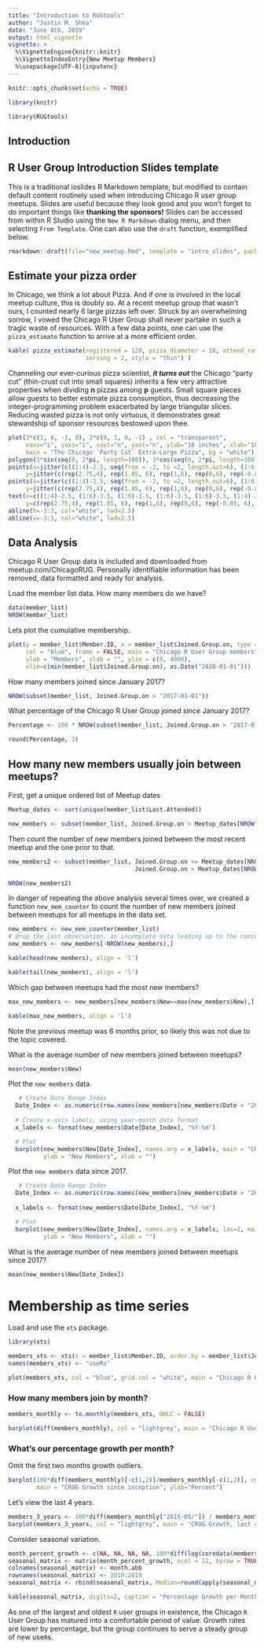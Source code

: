 ```yaml
---
title: "Introduction to RUGtools"
author: "Justin M. Shea"
date: "June 8th, 2019"
output: html_vignette
vignette: >
  %\VignetteEngine{knitr::knitr}
  %\VignetteIndexEntry{New Meetup Members}
  %\usepackage[UTF-8]{inputenc}
---
```


```r
knitr::opts_chunk$set(echo = TRUE)

library(knitr)

library(RUGtools)
```

## Introduction



## R User Group Introduction Slides template

This is a traditional ioslides R Markdown template, but modified to contain default content routinely used when introducing Chicago R user group meetups.
Slides are useful because they look good and you won't forget to do important things
like **thanking the sponsors!** Slides can be accessed from within R Studio 
using the `New R Markdown` dialog menu, and then selecting `From Template`. 
One can also use the `draft` function, exemplified below.

```r
rmarkdown::draft(file="new_meetup.Rmd", template = "intro_slides", package="RUGtools")
```

## Estimate your pizza order

In Chicago, we think a lot about Pizza. And if one is involved in the local meetup 
culture, this is doubly so. At a recent meetup group that wasn't ours, I counted 
nearly 6 large pizzas left over. Struck by an overwhelming sorrow, I vowed the 
Chicago R User Group shall never partake in such a tragic waste of resources. 
With a few data points, one can use the `pizza_estimate` function to arrive at
a more efficient order.

```r

kable( pizza_estimate(registered = 120, pizza_diameter = 18, attend_rate = 0.57, 
                      serving = 2, style = "thin") )

```
 
Channeling our ever-curious pizza scientist, _**it turns out**_ the Chicago
"party cut" (thin-crust cut into small squares) inherits a few very attractive 
properties when dividing **n** pizzas among **p** guests. Small square pieces allow 
guests to better estimate pizza consumption, thus decreasing the integer-programming 
problem exacerbated by large triangular slices. Reducing wasted pizza is not only 
virtuous, it demonstrates great stewardship of sponsor resources bestowed upon thee.

```r
plot(3*c(1, 0, -1, 0), 3*c(0, 1, 0, -1) , col = "transparent",
     xaxs="i", yaxs="i", xaxt="n", yaxt="n", ylab="18 inches", xlab="18 inches", 
     main = "The Chicago `Party Cut` Extra-Large Pizza", bg = "white")
polygon(3*sin(seq(0, 2*pi, length=100)), 3*cos(seq(0, 2*pi, length=100)), border = "goldenrod1", lwd=14, col = "lightgoldenrod1")
points(x=jitter(c((1:4)-2.5, seq(from = -2, to =2, length.out=6), (1:6)-3.5, (1:6)-3.5, seq(from = -2, to =2, length.out=6), (1:4)-2.5), factor = 2), 
     y=jitter(c(rep(2.75,4), rep(1.85, 6), rep(1,6), rep(0,6), rep(-0.85, 6), rep(-1.75,4))-0.5, factor=1.33), pch=19, cex=4, col="red")
points(x=jitter(c((1:4)-2.5, seq(from = -2, to =2, length.out=6), (1:6)-3.5, (1:6)-3.5, seq(from = -2, to =2, length.out=6), (1:4)-2.5), factor = 2), 
     y=jitter(c(rep(2.75,4), rep(1.85, 6), rep(1,6), rep(0,6), rep(-0.85, 6), rep(-1.75,4))-0.5, factor=2), pch="`", cex=6, col="green")
text(x=c((1:4)-2.5, (1:6)-3.5, (1:6)-3.5, (1:6)-3.5, (1:6)-3.5, (1:4)-2.5), 
     y=c(rep(2.75,4), rep(1.85, 6), rep(1,6), rep(0,6), rep(-0.85, 6), rep(-1.75,4))-0.5, labels=1:32, col="black")
abline(h=-3:3, col="white", lwd=2.5)
abline(v=-3:3, col="white", lwd=2.5)
```
 


## Data Analysis

Chicago R User Group data is included and downloaded from meetup.com/ChicagoRUG.
Personally identifiable information has been removed, data formatted and ready for analysis.

Load the member list data. 
How many members do we have?

```r
data(member_list)
NROW(member_list)
```

Lets plot the cumulative membership.

```r
plot(y = member_list$Member.ID, x = member_list$Joined.Group.on, type = "l", lwd=2, 
     col = "blue", frame = FALSE, main = "Chicago R User Group members", 
     ylab = "Members", xlab = "", ylim = c(0, 4000), 
     xlim=c(min(member_list$Joined.Group.on), as.Date("2020-01-01")))
```

How many members joined since January 2017?

```r
NROW(subset(member_list, Joined.Group.on > "2017-01-01"))
```
What percentage of the Chicago R User Group joined since January 2017?

```r
Percentage <- 100 * NROW(subset(member_list, Joined.Group.on > "2017-01-01")) / NROW(member_list)

round(Percentage, 2)
```


## How many new members usually join between meetups? 

First, get a unique ordered list of Meetup dates

```r
Meetup_dates <- sort(unique(member_list$Last.Attended))

new_members <- subset(member_list, Joined.Group.on > Meetup_dates[NROW(Meetup_dates)])
```
 
Then count the number of new members joined between the most recent meetup and the one prior to that.

```r
new_members2 <- subset(member_list, Joined.Group.on <= Meetup_dates[NROW(Meetup_dates)] &
                                    Joined.Group.on > Meetup_dates[NROW(Meetup_dates)-1])

NROW(new_members2)
```

In danger of repeating the above analysis several times over, we created a function `new_mem_counter` to count the number of new members joined between meetups for 
all meetups in the data set.

```r
new_members <- new_mem_counter(member_list)
# drop the last observation, as incomplete data leading up to the coming meetup.
new_members <- new_members[-NROW(new_members),]

kable(head(new_members), align = 'l')

kable(tail(new_members), align = 'l')
```

Which gap between meetups had the most new members?
 
```r
max_new_members <- new_members[new_members$New==max(new_members$New),]

kable(max_new_members, align = 'l')
```

Note the previous meetup was 6 months prior, so likely this was not due to the topic covered.

What is the average number of new members joined between meetups?
 
```r
mean(new_members$New)
```

Plot the `new members` data.

```r
   # Create Date Range Index
  Date_Index <- as.numeric(row.names(new_members[new_members$Date > "2010-01-01" & new_members$Date <= Sys.Date(),]))
  
  # Create x-axis labels, using year-month date format
  x_labels <- format(new_members$Date[Date_Index], "%Y-%m")

  # Plot
  barplot(new_members$New[Date_Index], names.arg = x_labels, main = "CRUG members, joined between meetups",  
          ylab = "New Members", xlab = "")
```

Plot the `new members` data since 2017.

```r
   # Create Date Range Index
  Date_Index <- as.numeric(row.names(new_members[new_members$Date > "2017-01-01" & new_members$Date <= Sys.Date(),]))
  
  x_labels <- format(new_members$Date[Date_Index], "%Y-%m")

  # Plot
  barplot(new_members$New[Date_Index], names.arg = x_labels, las=2, main = "CRUG members, joined between meetups",  
          ylab = "New Members", xlab = "")
```
 
What is the average number of new members joined between meetups since 2017?
 
```r
mean(new_members$New[Date_Index])
```


#  Membership as time series

Load and use the `xts` package.

```r
library(xts)

members_xts <- xts(x = member_list$Member.ID, order.by = member_list$Joined.Group.on)
names(members_xts) <- "useRs"

plot(members_xts, col = "blue", grid.col = "white", main = "Chicago R User Group members by join date")
```

### How many members join by month?

```r
members_monthly <- to.monthly(members_xts, OHLC = FALSE)

barplot(diff(members_monthly), col = "lightgrey", main = "Chicago R User Group, new members by month")
```

### What's our percentage growth per month?

Omit the first two months growth outliers. 

```r
barplot(100*diff(members_monthly)[-c(1,2)]/members_monthly[-c(1,2)], col = "lightgrey",
        main = "CRUG Growth since inception", ylab="Percent")
```

Let's view the last 4 years.

```r
members_3_years <- 100*diff(members_monthly["2015-05/"]) / members_monthly["2015-05/"]
barplot(members_3_years, col = "lightgrey", main = "CRUG Growth, last 4 years", ylab="Percent")
```

Consider seasonal variation.

```r
month_percent_growth <- c(NA, NA, NA, NA, 100*diff(log(coredata(members_monthly))), NA, NA, NA, NA, NA, NA, NA)
seasonal_matrix <- matrix(month_percent_growth, ncol = 12, byrow = TRUE)
colnames(seasonal_matrix) <- month.abb
rownames(seasonal_matrix) <- 2010:2019
seasonal_matrix <- rbind(seasonal_matrix, Median=round(apply(seasonal_matrix, 2, median, na.rm=TRUE), 2))

kable(seasonal_matrix, digits=2, caption = "Percentage Growth per Month")
```

As one of the largest and oldest `R` user groups in existence, the Chicago `R` User Group has matured into a comfortable period of value. Growth rates are lower by percentage, but the group continues to serve a steady group of new use`R`s.
